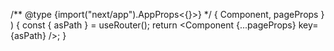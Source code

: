 

  /** @type {import("next/app").AppProps<{}>} */
  { Component, pageProps }
) {
  const { asPath } = useRouter();
  return <Component {...pageProps} key={asPath} />;
}
